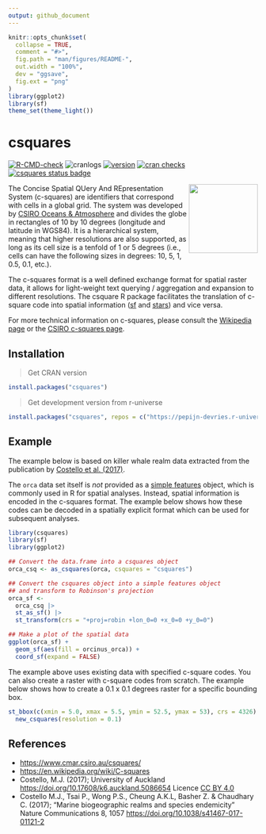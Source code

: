 ```yaml
---
output: github_document
---
```


```r
knitr::opts_chunk$set(
  collapse = TRUE,
  comment = "#>",
  fig.path = "man/figures/README-",
  out.width = "100%",
  dev = "ggsave",
  fig.ext = "png"
)
library(ggplot2)
library(sf)
theme_set(theme_light())

```

# csquares

<!-- badges: start -->
[![R-CMD-check](https://github.com/pepijn-devries/csquares/actions/workflows/R-CMD-check.yaml/badge.svg)](https://github.com/pepijn-devries/csquares/actions/workflows/R-CMD-check.yaml)
![cranlogs](https://cranlogs.r-pkg.org/badges/csquares)
[![version](https://www.r-pkg.org/badges/version/csquares)](https://CRAN.R-project.org/package=csquares)
[![cran checks](https://badges.cranchecks.info/worst/csquares.svg)](https://cran.r-project.org/web/checks/check_results_csquares.html)
[![csquares status badge](https://pepijn-devries.r-universe.dev/badges/csquares)](https://pepijn-devries.r-universe.dev/csquares)
<!-- badges: end -->

<img src="man/figures/logo.png" align="right" height="139" alt="" />

The Concise Spatial QUery And REpresentation System (c-squares) are identifiers that
correspond with cells in a global grid. The system was developed by
[CSIRO Oceans & Atmosphere](https://en.wikipedia.org/wiki/CSIRO_Oceans_and_Atmosphere) and
divides the globe in rectangles of 10 by 10 degrees (longitude and latitude in
WGS84). It is a hierarchical system, meaning that higher resolutions are also supported,
as long as its cell size is a tenfold of 1 or 5 degrees (i.e., cells can have the following
sizes in degrees: 10, 5, 1, 0.5, 0.1, etc.).

The c-squares format is a well defined exchange format for spatial raster data, it allows
for light-weight text querying / aggregation and expansion to different resolutions. The
csquare R package facilitates the translation of c-square code into spatial information
([sf](https://r-spatial.github.io/sf/) and [stars](https://r-spatial.github.io/stars/))
and vice versa.

For more technical information on c-squares, please consult the
[Wikipedia page](https://en.wikipedia.org/wiki/C-squares) or the
[CSIRO c-squares page](https://www.cmar.csiro.au/csquares/).

## Installation

> Get CRAN version
```r
install.packages("csquares")
```

> Get development version from r-universe
```r
install.packages("csquares", repos = c("https://pepijn-devries.r-universe.dev", "https://cloud.r-project.org"))
```

## Example

The example below is based on killer whale realm data extracted from the publication by
[Costello et al. (2017)](#references).

The `orca` data set itself is *not* provided as a [simple features](https://r-spatial.github.io/sf/)
object, which is commonly used in R for spatial analyses. Instead, spatial information is encoded in
the c-squares format. The example below shows how these codes can be decoded in a spatially explicit
format which can be used for subsequent analyses.

```r
library(csquares)
library(sf)
library(ggplot2)

## Convert the data.frame into a csquares object
orca_csq <- as_csquares(orca, csquares = "csquares")

## Convert the csquares object into a simple features object
## and transform to Robinson's projection
orca_sf <-
  orca_csq |>
  st_as_sf() |>
  st_transform(crs = "+proj=robin +lon_0=0 +x_0=0 +y_0=0")

## Make a plot of the spatial data
ggplot(orca_sf) +
  geom_sf(aes(fill = orcinus_orca)) +
  coord_sf(expand = FALSE)
```

The example above uses existing data with specified c-square codes. You can also
create a raster with c-square codes from scratch. The example below shows how to
create a 0.1 x 0.1 degrees raster for a specific bounding box.

```r
st_bbox(c(xmin = 5.0, xmax = 5.5, ymin = 52.5, ymax = 53), crs = 4326) |>
  new_csquares(resolution = 0.1)
```

## References

 * <https://www.cmar.csiro.au/csquares/>
 * <https://en.wikipedia.org/wiki/C-squares>
 * Costello, M.J. (2017); University of Auckland <https://doi.org/10.17608/k6.auckland.5086654>
   Licence [CC BY 4.0](https://creativecommons.org/licenses/by/4.0/)
 * Costello M.J., Tsai P., Wong P.S., Cheung A.K.L, Basher Z. & Chaudhary C. (2017);
   "Marine biogeographic realms and species endemicity" Nature Communications 8, 1057
   <https://doi.org/10.1038/s41467-017-01121-2>
